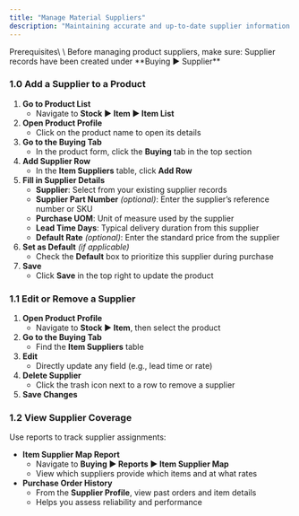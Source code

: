 ```yaml
---
title: "Manage Material Suppliers"
description: "Maintaining accurate and up-to-date supplier information ensures your procurement process runs smoothly in the **CGIC App**. This guide walks you through assigning, updating, and tracking suppliers for your products—enabling efficient purchasing, cost control, and reliable inventory planning."
---
```


<Tip>
  Prerequisites\
  \
  Before managing product suppliers, make sure: Supplier records have been created under **Buying ▶️ Supplier**
</Tip>

### 1.0 Add a Supplier to a Product

1. **Go to Product List**
   - Navigate to **Stock ▶️ Item ▶️ Item List**
2. **Open Product Profile**
   - Click on the product name to open its details
3. **Go to the Buying Tab**
   - In the product form, click the **Buying** tab in the top section
4. **Add Supplier Row**
   - In the **Item Suppliers** table, click **Add Row**
5. **Fill in Supplier Details**
   - **Supplier**: Select from your existing supplier records
   - **Supplier Part Number** _(optional)_: Enter the supplier’s reference number or SKU
   - **Purchase UOM**: Unit of measure used by the supplier
   - **Lead Time Days**: Typical delivery duration from this supplier
   - **Default Rate** _(optional)_: Enter the standard price from the supplier
6. **Set as Default** _(if applicable)_
   - Check the **Default** box to prioritize this supplier during purchase
7. **Save**
   - Click **Save** in the top right to update the product

### 1.1 Edit or Remove a Supplier

1. **Open Product Profile**
   - Navigate to **Stock ▶️ Item**, then select the product
2. **Go to the Buying Tab**
   - Find the **Item Suppliers** table
3. **Edit**
   - Directly update any field (e.g., lead time or rate)
4. **Delete Supplier**
   - Click the trash icon next to a row to remove a supplier
5. **Save Changes**

### 1.2 View Supplier Coverage

Use reports to track supplier assignments:

- **Item Supplier Map Report**
  - Navigate to **Buying ▶️ Reports ▶️ Item Supplier Map**
  - View which suppliers provide which items and at what rates
- **Purchase Order History**
  - From the **Supplier Profile**, view past orders and item details
  - Helps you assess reliability and performance